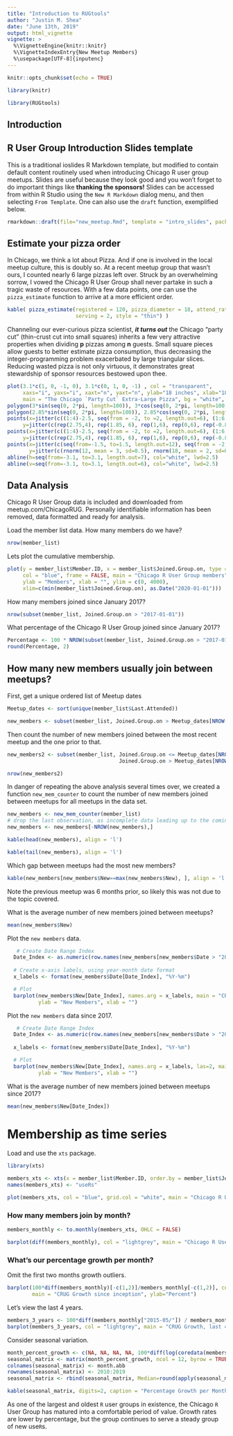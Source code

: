 ```yaml
---
title: "Introduction to RUGtools"
author: "Justin M. Shea"
date: "June 13th, 2019"
output: html_vignette
vignette: >
  %\VignetteEngine{knitr::knitr}
  %\VignetteIndexEntry{New Meetup Members}
  %\usepackage[UTF-8]{inputenc}
---
```


```r
knitr::opts_chunk$set(echo = TRUE)

library(knitr)

library(RUGtools)
```

## Introduction



## R User Group Introduction Slides template

This is a traditional ioslides R Markdown template, but modified to contain default content routinely used when introducing Chicago R user group meetups.
Slides are useful because they look good and you won't forget to do important things
like **thanking the sponsors!** Slides can be accessed from within R Studio 
using the `New R Markdown` dialog menu, and then selecting `From Template`. 
One can also use the `draft` function, exemplified below.

```r
rmarkdown::draft(file="new_meetup.Rmd", template = "intro_slides", package="RUGtools")
```

## Estimate your pizza order

In Chicago, we think a lot about Pizza. And if one is involved in the local meetup 
culture, this is doubly so. At a recent meetup group that wasn't ours, I counted 
nearly 6 large pizzas left over. Struck by an overwhelming sorrow, I vowed the 
Chicago R User Group shall never partake in such a tragic waste of resources. 
With a few data points, one can use the `pizza_estimate` function to arrive at
a more efficient order.

```r
kable( pizza_estimate(registered = 120, pizza_diameter = 18, attend_rate = 0.57, 
                      serving = 2, style = "thin") )

```
 
Channeling our ever-curious pizza scientist, _**it turns out**_ the Chicago
"party cut" (thin-crust cut into small squares) inherits a few very attractive 
properties when dividing **p** pizzas among **n** guests. Small square pieces allow 
guests to better estimate pizza consumption, thus decreasing the integer-programming 
problem exacerbated by large triangular slices. Reducing wasted pizza is not only 
virtuous, it demonstrates great stewardship of sponsor resources bestowed upon thee.

```r
plot(3.1*c(1, 0, -1, 0), 3.1*c(0, 1, 0, -1) , col = "transparent",
     xaxs="i", yaxs="i", xaxt="n", yaxt="n", ylab="18 inches", xlab="18 inches", 
     main = "The Chicago `Party Cut` Extra-Large Pizza", bg = "white", axes = 0)
polygon(3*sin(seq(0, 2*pi, length=100)), 3*cos(seq(0, 2*pi, length=100)), border = "goldenrod2", lwd=6, col = "lightgoldenrod1")
polygon(2.85*sin(seq(0, 2*pi, length=100)), 2.85*cos(seq(0, 2*pi, length=100)), border = "goldenrod1", lwd=16, col = "lightgoldenrod1")
points(x=jitter(c((1:4)-2.5, seq(from = -2, to =2, length.out=6), (1:6)-3.5, (1:6)-3.5, seq(from = -2, to =2, length.out=6), (1:4)-2.5), factor = 2), 
     y=jitter(c(rep(2.75,4), rep(1.85, 6), rep(1,6), rep(0,6), rep(-0.85, 6), rep(-1.75,4))-0.5, factor=1.33), pch=19, cex=4, col="red")
points(x=jitter(c((1:4)-2.5, seq(from = -2, to =2, length.out=6), (1:6)-3.5, (1:6)-3.5, seq(from = -2, to =2, length.out=6), (1:4)-2.5), factor = 2), 
     y=jitter(c(rep(2.75,4), rep(1.85, 6), rep(1,6), rep(0,6), rep(-0.85, 6), rep(-1.75,4))-0.5, factor=2), pch="`", cex=6, col="green")
points(x=jitter(c(seq(from=-1.5, to=1.5, length.out=12), seq(from = -2, to =2, length.out=18), seq(from=-3, to=3, length.out=24), seq(from=-3, to=3, length.out=24), seq(from = -2, to =2, length.out=18), seq(from=-1.5, to=1.5, length.out=12)), factor = 2), 
       y=jitter(c(rnorm(12, mean = 3, sd=0.5), rnorm(18, mean = 2, sd=0.5), rnorm(24, mean = 1, sd=0.5), rnorm(24, mean = 0, sd=0.5), rnorm(18, mean = -1, sd=0.5), rnorm(12, mean = -2, sd=0.5))-0.5, factor=2), pch=".", cex=1.5, col="black")
abline(h=seq(from=-3.1, to=3.1, length.out=7), col="white", lwd=2.5)
abline(v=seq(from=-3.1, to=3.1, length.out=6), col="white", lwd=2.5)
```
 


## Data Analysis

Chicago R User Group data is included and downloaded from meetup.com/ChicagoRUG.
Personally identifiable information has been removed, data formatted and ready for analysis.

Load the member list data. 
How many members do we have?

```r
nrow(member_list)
```

Lets plot the cumulative membership.

```r
plot(y = member_list$Member.ID, x = member_list$Joined.Group.on, type = "l", lwd=2, 
     col = "blue", frame = FALSE, main = "Chicago R User Group members", 
     ylab = "Members", xlab = "", ylim = c(0, 4000), 
     xlim=c(min(member_list$Joined.Group.on), as.Date("2020-01-01")))
```

How many members joined since January 2017?

```r
nrow(subset(member_list, Joined.Group.on > "2017-01-01"))
```
What percentage of the Chicago R User Group joined since January 2017?

```r
Percentage <- 100 * NROW(subset(member_list, Joined.Group.on > "2017-01-01")) / NROW(member_list)
round(Percentage, 2)
```


## How many new members usually join between meetups? 

First, get a unique ordered list of Meetup dates

```r
Meetup_dates <- sort(unique(member_list$Last.Attended))

new_members <- subset(member_list, Joined.Group.on > Meetup_dates[NROW(Meetup_dates)])
```
 
Then count the number of new members joined between the most recent meetup and the one prior to that.

```r
new_members2 <- subset(member_list, Joined.Group.on <= Meetup_dates[NROW(Meetup_dates)] &
                                    Joined.Group.on > Meetup_dates[NROW(Meetup_dates)-1])

nrow(new_members2)
```

In danger of repeating the above analysis several times over, we created a function `new_mem_counter` to count the number of new members joined between meetups for 
all meetups in the data set.

```r
new_members <- new_mem_counter(member_list)
# drop the last observation, as incomplete data leading up to the coming meetup.
new_members <- new_members[-NROW(new_members),]

kable(head(new_members), align = 'l')

kable(tail(new_members), align = 'l')
```

Which gap between meetups had the most new members?
 
```r
kable(new_members[new_members$New==max(new_members$New), ], align = 'l')
```

Note the previous meetup was 6 months prior, so likely this was not due to the topic covered.

What is the average number of new members joined between meetups?
 
```r
mean(new_members$New)
```

Plot the `new members` data.

```r
   # Create Date Range Index
  Date_Index <- as.numeric(row.names(new_members[new_members$Date > "2010-01-01" & new_members$Date <= Sys.Date(),]))
  
  # Create x-axis labels, using year-month date format
  x_labels <- format(new_members$Date[Date_Index], "%Y-%m")

  # Plot
  barplot(new_members$New[Date_Index], names.arg = x_labels, main = "CRUG members, joined between meetups",  
          ylab = "New Members", xlab = "")
```

Plot the `new members` data since 2017.

```r
   # Create Date Range Index
  Date_Index <- as.numeric(row.names(new_members[new_members$Date > "2017-01-01" & new_members$Date <= Sys.Date(),]))
  
  x_labels <- format(new_members$Date[Date_Index], "%Y-%m")

  # Plot
  barplot(new_members$New[Date_Index], names.arg = x_labels, las=2, main = "CRUG members, joined between meetups",  
          ylab = "New Members", xlab = "")
```
 
What is the average number of new members joined between meetups since 2017?
 
```r
mean(new_members$New[Date_Index])
```


#  Membership as time series

Load and use the `xts` package.

```r
library(xts)

members_xts <- xts(x = member_list$Member.ID, order.by = member_list$Joined.Group.on)
names(members_xts) <- "useRs"

plot(members_xts, col = "blue", grid.col = "white", main = "Chicago R User Group members by join date")
```

### How many members join by month?

```r
members_monthly <- to.monthly(members_xts, OHLC = FALSE)

barplot(diff(members_monthly), col = "lightgrey", main = "Chicago R User Group, new members by month")
```

### What's our percentage growth per month?

Omit the first two months growth outliers. 

```r
barplot(100*diff(members_monthly)[-c(1,2)]/members_monthly[-c(1,2)], col = "lightgrey",
        main = "CRUG Growth since inception", ylab="Percent")
```

Let's view the last 4 years.

```r
members_3_years <- 100*diff(members_monthly["2015-05/"]) / members_monthly["2015-05/"]
barplot(members_3_years, col = "lightgrey", main = "CRUG Growth, last 4 years", ylab="Percent")
```

Consider seasonal variation.

```r
month_percent_growth <- c(NA, NA, NA, NA, 100*diff(log(coredata(members_monthly))), NA, NA, NA, NA, NA, NA, NA)
seasonal_matrix <- matrix(month_percent_growth, ncol = 12, byrow = TRUE)
colnames(seasonal_matrix) <- month.abb
rownames(seasonal_matrix) <- 2010:2019
seasonal_matrix <- rbind(seasonal_matrix, Median=round(apply(seasonal_matrix, 2, median, na.rm=TRUE), 2))

kable(seasonal_matrix, digits=2, caption = "Percentage Growth per Month")
```

As one of the largest and oldest `R` user groups in existence, the Chicago `R` User Group has matured into a comfortable period of value. Growth rates are lower by percentage, but the group continues to serve a steady group of new use`R`s.
